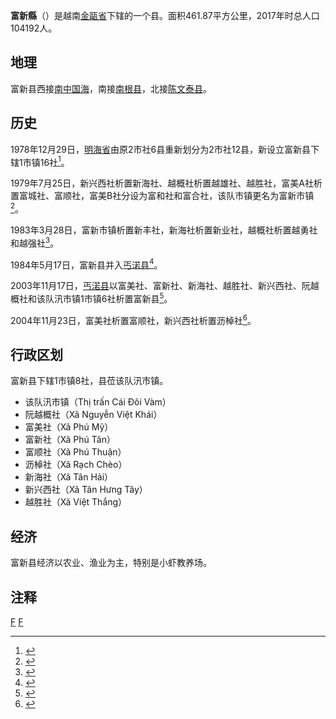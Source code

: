 {{Dablink|关于同名县份，参见：'''[[富新县_(安江省)|富新县 (安江省)]]'''。}} 
{{Infobox Settlement
|name                   = 富新县
|settlement_type        = 县
|official_name          = 
|other_name             = 
|native_name            = {{lang|vi|Huyện Phú Tân}}
|nickname               = 
|motto                  = 
|image_skyline          = 
|imagesize              = 
|image_caption          = 
|image_flag             = 
|flag_size              = 
|image_seal             = 
|seal_size              = 
|image_shield           = 
|shield_size            = 
|image_blank_emblem     = 
|blank_emblem_size      = 
|image_map              = {{Infobox mapframe|frame-width=250|zoom=10}}
|mapsize                = 
|map_caption            = 
|image_map1             = 
|mapsize1               = 
|map_caption1           = 
|pushpin_map            = Vietnam
|pushpin_label_position = bottom
|pushpin_map_caption    = 
|pushpin_map1           = 
|pushpin_label_position1= 
|pushpin_map_caption1   = 
|subdivision_type       = 国家
|subdivision_name       = {{flag|Vietnam}}
|subdivision_type1      = [[越南行政区划|省]]
|subdivision_name1      = [[金瓯省|金瓯省]]
|subdivision_type2      = 行政区划
|subdivision_name2      = 1市镇8社
|subdivision_type3      = 
|subdivision_name3      = 
|seat_type              = 县莅
|seat                   = {{link-vi|该队汛市镇|Cái Đôi Vàm}}
|government_type        = 
|leader_title           = 
|leader_name            = 
|leader_title1          = 
|leader_name1           = 
|established_title      = 
|established_date       = 
|area_magnitude         = 
|unit_pref              = 
|area_footnotes         = 
|area_total_km2         = 461.87
|area_land_km2          = 
|area_water_km2         = 
|area_water_percent     = 
|area_urban_km2         = 
|area_metro_km2         = 
|population_as_of       = 2017年
|population_footnotes   = 
|population_note        = 
|population_total       = 104192
|population_density_km2 = auto
|population_metro             = 
|population_density_metro_km2 = 
|population_urban             = 
|population_density_urban_km2 = 
|timezone               = [[越南标准时间|越南标准时间]]
|utc_offset             = +7
|elevation_footnotes    = 
|elevation_m            = 
|coor_type              = 
|coordinates            = 
|postal_code_type       = 
|postal_code            = 
|area_code              = 
|website                = [http://phutan.camau.gov.vn 富新县电子信息门户网站]
|footnotes              = 
}}
'''富新縣'''（{{vie|v='''Huyện Phú Tân'''}}）是越南[[金甌省|金甌省]]下辖的一个县。面积461.87平方公里，2017年时总人口104192人。

==地理==
富新县西接[[南中国海|南中国海]]，南接[[南根县|南根县]]，北接[[陈文泰县|陈文泰县]]。

==历史==
1978年12月29日，[[明海省|明海省]]由原2市社6县重新划分为2市社12县，新设立富新县下辖1市镇16社<ref>{{Cite web |url=https://thuvienphapluat.vn/van-ban/Bo-may-hanh-chinh/Quyet-dinh-326-CP-phan-vach-dia-gioi-huyen-va-thi-xa-tinh-Minh-Hai/57937/noi-dung.aspx |title=Quyết định 326-CP năm 1979 phân vạch địa giới các huyện và thị xã thuộc tỉnh Minh Hải do Hội đồng Chính phủ ban hành |accessdate=2020-03-01 |archive-date=2020-04-01 |archive-url=https://web.archive.org/web/20200401164138/https://thuvienphapluat.vn/van-ban/Bo-may-hanh-chinh/Quyet-dinh-326-CP-phan-vach-dia-gioi-huyen-va-thi-xa-tinh-Minh-Hai/57937/noi-dung.aspx |dead-url=no }}</ref>。

1979年7月25日，新兴西社析置新海社、越概社析置越雄社、越胜社，富美A社析置富城社、富顺社，富美B社分设为富和社和富合社，该队市镇更名为富新市镇<ref>{{Cite web |url=https://thuvienphapluat.vn/van-ban/Bo-may-hanh-chinh/Quyet-dinh-275-CP-dieu-chinh-dia-gioi-xa-thi-tran-tinh-Minh-Hai-60605.aspx |title=Quyết định 275-CP năm 1979 điều chỉnh địa giới một số xã và thị trấn thuộc tỉnh Minh Hải do Hội đồng Chính phủ ban hành |accessdate=2020-03-01 |archive-date=2020-03-17 |archive-url=https://web.archive.org/web/20200317233346/https://thuvienphapluat.vn/van-ban/bo-may-hanh-chinh/Quyet-dinh-275-CP-dieu-chinh-dia-gioi-xa-thi-tran-tinh-Minh-Hai-60605.aspx |dead-url=no }}</ref>。

1983年3月28日，富新市镇析置新丰社，新海社析置新业社，越概社析置越勇社和越强社<ref>{{Cite web |url=https://thuvienphapluat.vn/van-ban/Bo-may-hanh-chinh/Quyet-dinh-23-HDBT-phan-vach-dia-gioi-thi-tran-xa-thuoc-tinh-Minh-Hai/44727/noi-dung.aspx |title=Quyết định 23-HĐBT năm 1983 về việc phân vạch địa giới thị trấn và một số xã thuộc tỉnh Minh Hải do Hội đồng Bộ trưởng ban hành |access-date=2020-03-01 |archive-date=2020-03-01 |archive-url=https://web.archive.org/web/20200301085023/https://thuvienphapluat.vn/van-ban/Bo-may-hanh-chinh/Quyet-dinh-23-HDBT-phan-vach-dia-gioi-thi-tran-xa-thuoc-tinh-Minh-Hai/44727/noi-dung.aspx |dead-url=no }}</ref>。

1984年5月17日，富新县并入[[丐渃县|丐渃县]]<ref>{{Cite web |url=https://thuvienphapluat.vn/van-ban/Bo-may-hanh-chinh/Quyet-dinh-75-HDBT-phan-vach-dia-gioi-huyen-thi-xa-thuoc-tinh-Minh-Hai/43458/noi-dung.aspx |title=Quyết định 75-HĐBT năm 1984 phân vạch địa giới một số huyện, thị xã thuộc tỉnh Minh Hải do Hội đồng Bộ trưởng ban hành |accessdate=2020-03-01 |archive-date=2020-04-01 |archive-url=https://web.archive.org/web/20200401164223/https://thuvienphapluat.vn/van-ban/Bo-may-hanh-chinh/Quyet-dinh-75-HDBT-phan-vach-dia-gioi-huyen-thi-xa-thuoc-tinh-Minh-Hai/43458/noi-dung.aspx |dead-url=no }}</ref>。

2003年11月17日，[[丐渃县|丐渃县]]以富美社、富新社、新海社、越胜社、新兴西社、阮越概社和该队汛市镇1市镇6社析置富新县<ref>{{Cite web |url=https://thuvienphapluat.vn/van-ban/Bat-dong-san/Nghi-dinh-138-2003-ND-CP-thanh-lap-huyen-Nam-Can-Phu-Tan-tinh-Ca-Mau-6311.aspx |title=Nghị định 138/2003/NĐ-CP về việc thành lập các huyện Năm Căn và Phú Tân, tỉnh Cà Mau |access-date=2020-03-01 |archive-url=https://web.archive.org/web/20200301083236/https://thuvienphapluat.vn/van-ban/Bat-dong-san/Nghi-dinh-138-2003-ND-CP-thanh-lap-huyen-Nam-Can-Phu-Tan-tinh-Ca-Mau-6311.aspx |archive-date=2020-03-01 |dead-url=yes }}</ref>。

2004年11月23日，富美社析置富顺社，新兴西社析置沥棹社<ref>{{Cite web |url=https://thuvienphapluat.vn/van-ban/Bat-dong-san/Nghi-dinh-192-2004-ND-CP-thanh-lap-xa-thuoc-huyen-Cai-Nuoc-Phu-Tan-tinh-Ca-Mau-5375.aspx |title=Nghị định 192/2004/NĐ-CP về việc thành lập xã thuộc các huyện Cái Nước và Phú Tân, tỉnh Cà Mau |access-date=2020-03-01 |archive-date=2021-12-20 |archive-url=https://web.archive.org/web/20211220055118/https://thuvienphapluat.vn/van-ban/Bat-dong-san/Nghi-dinh-192-2004-ND-CP-thanh-lap-xa-thuoc-huyen-Cai-Nuoc-Phu-Tan-tinh-Ca-Mau-5375.aspx |dead-url=no }}</ref>。

==行政区划==
富新县下辖1市镇8社，县莅该队汛市镇。
*该队汛市镇（Thị trấn Cái Đôi Vàm）
*阮越概社（Xã Nguyễn Việt Khái）
*富美社（Xã Phú Mỹ）
*富新社（Xã Phú Tân）
*富顺社（Xã Phú Thuận）
*沥棹社（Xã Rạch Chèo）
*新海社（Xã Tân Hải）
*新兴西社（Xã Tân Hưng Tây）
*越胜社（Xã Việt Thắng）

==经济==
富新县经济以农业、渔业为主，特别是小虾教养场。

==注释==
{{reflist}}
{{金瓯省行政区划}}
{{越南九龙江三角洲之县市镇区域划分}}
[[Category:金甌省|F]]
[[Category:越南县份|F]]